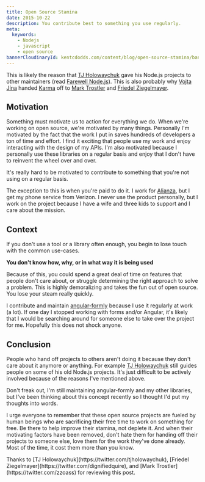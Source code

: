 ```yaml
---
title: Open Source Stamina
date: 2015-10-22
description: You contribute best to something you use regularly.
meta:
  keywords:
    - Nodejs
    - javascript
    - open source
bannerCloudinaryId: kentcdodds.com/content/blog/open-source-stamina/banner
---
```


This is likely the reason that
[TJ Holowaychuk](https://twitter.com/tjholowaychuk) gave his Node.js projects to
other maintainers (read
[Farewell Node.js](https://medium.com/@tjholowaychuk/farewell-node-js-4ba9e7f3e52b#.pj5yx57zb)).
This is also probably why [Vojta Jína](https://twitter.com/vojtajina) handed
[Karma](http://karma-runner.github.io) off to
[Mark Trostler](https://twitter.com/zzoass) and
[Friedel Ziegelmayer](https://twitter.com/dignifiedquire).

## Motivation

Something must motivate us to action for everything we do. When we're working on
open source, we're motivated by many things. Personally I'm motivated by the
fact that the work I put in saves hundreds of developers a ton of time and
effort. I find it exciting that people use my work and enjoy interacting with
the design of my APIs. I'm also motivated because I personally use these
libraries on a regular basis and enjoy that I don't have to reinvent the wheel
over and over.

<callout-warning>
  It's really hard to be motivated to contribute to something that you're not
  using on a regular basis.
</callout-warning>

The exception to this is when you're paid to do it. I work for
[Alianza](http://www.alianza.com), but I get my phone service from Verizon. I
never use the product personally, but I work on the project because I have a
wife and three kids to support and I care about the mission.

## Context

If you don't use a tool or a library often enough, you begin to lose touch with
the common use-cases.

**You don't know how, why, or in what way it is being used**

Because of this, you could spend a great deal of time on features that people
don't care about, or struggle determining the right approach to solve a problem.
This is highly demoralizing and takes the fun out of open source. You lose your
steam really quickly.

I contribute and maintain
[angular-formly](https://github.com/formly-js/angular-formly) because I use it
regularly at work (a lot). If one day I stopped working with forms and/or
Angular, it's likely that I would be searching around for someone else to take
over the project for me. Hopefully this does not shock anyone.

## Conclusion

People who hand off projects to others aren't doing it because they don't care
about it anymore or anything. For example
[TJ Holowaychuk](https://twitter.com/tjholowaychuk) still guides people on some
of his old Node.js projects. It's just difficult to be actively involved because
of the reasons I've mentioned above.

Don't freak out, I'm still maintaining angular-formly and my other libraries,
but I've been thinking about this concept recently so I thought I'd put my
thoughts into words.

I urge everyone to remember that these open source projects are fueled by human
beings who are sacrificing their free time to work on something for free. Be
there to help improve their stamina, not deplete it. And when their motivating
factors have been removed, don't hate them for handing off their projects to
someone else, love them for the work they've done already. Most of the time, it
cost them more than you know.

<callout-info class="aside">
  Thanks to [TJ Holowaychuk](https://twitter.com/tjholowaychuk), [Friedel
  Ziegelmayer](https://twitter.com/dignifiedquire), and [Mark
  Trostler](https://twitter.com/zzoass) for reviewing this post.
</callout-info>
